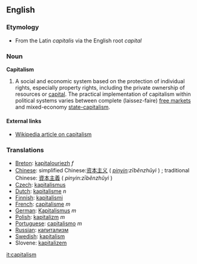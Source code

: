 == English ==

=== Etymology ===
* From the Latin ''capitalis'' via the English root ''capital''

=== Noun ===

'''Capitalism'''

# A social and economic system based on the protection of individual rights, especially property rights, including the private ownership of resources or [[capital]].  The practical implementation of capitalism within political systems varies between complete (laissez-faire) [[free markets]] and mixed-economy [[state-capitalism]].

==== External links ====
* [[W:capitalism|Wikipedia article on capitalism]]

===Translations===
*[[Breton]]: [[kapitalouriezh]] ''f''
*[[Chinese]]: simplified Chinese:[[资本主义]] ( ''[[pinyin]]:zīběnzhǔyì'' ) ; traditional Chinese: [[資本主義]] ( ''pinyin:zīběnzhǔyì'' )
*[[Czech]]: [[kapitalismus]]
*[[Dutch]]: [[kapitalisme]] ''n''
*[[Finnish]]: [[kapitalismi]]
*[[French]]: [[capitalisme]] ''m''
*[[German]]: [[Kapitalismus]] ''m''
*[[Polish]]: [[kapitalizm]] ''m''
*[[Portuguese]]: [[capitalismo]] ''m''
*[[Russian]]: [[капитализм]]
*[[Swedish]]: [[kapitalism]]
*Slovene: [[kapitalizem]]

[[it:capitalism]]